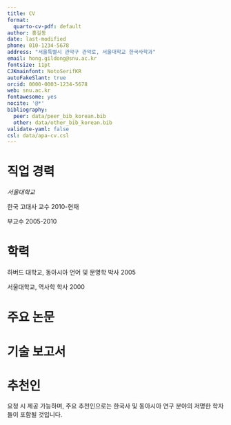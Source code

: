```yaml
---
title: CV
format:
  quarto-cv-pdf: default
author: 홍길동
date: last-modified
phone: 010-1234-5678
address: "서울특별시 관악구 관악로, 서울대학교 한국사학과"
email: hong.gildong@snu.ac.kr
fontsize: 11pt
CJKmainfont: NotoSerifKR
autoFakeSlant: true
orcid: 0000-0003-1234-5678
web: snu.ac.kr
fontawesome: yes
nocite: '@*'
bibliography:
  peer: data/peer_bib_korean.bib
  other: data/other_bib_korean.bib
validate-yaml: false
csl: data/apa-cv.csl
---
```


# 직업 경력

*서울대학교*

한국 고대사 교수 \hfill 2010-현재

부교수 \hfill 2005-2010

# 학력

하버드 대학교, 동아시아 언어 및 문명학 박사 \hfill 2005

서울대학교, 역사학 학사 \hfill 2000

# 주요 논문

::: {#refs-peer}
:::

# 기술 보고서

::: {#refs-other}
:::

# 추천인

요청 시 제공 가능하며, 주요 추천인으로는 한국사 및 동아시아 연구 분야의 저명한 학자들이 포함될 것입니다.

